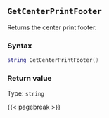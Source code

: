 ## `GetCenterPrintFooter`

Returns the center print footer.

### Syntax {-}

``` .lua
string GetCenterPrintFooter()
```


### Return value {-}

Type: `string`


{{< pagebreak >}}